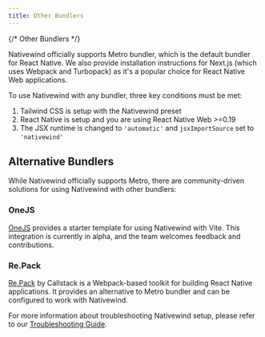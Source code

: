 ```yaml
---
title: Other Bundlers
---
```

{/* Other Bundlers */}

Nativewind officially supports Metro bundler, which is the default bundler for React Native. We also provide installation instructions for Next.js (which uses Webpack and Turbopack) as it's a popular choice for React Native Web applications.

To use Nativewind with any bundler, three key conditions must be met:

1. Tailwind CSS is setup with the Nativewind preset
2. React Native is setup and you are using React Native Web >=0.19
3. The JSX runtime is changed to `'automatic'` and `jsxImportSource` set to `'nativewind'`

## Alternative Bundlers

While Nativewind officially supports Metro, there are community-driven solutions for using Nativewind with other bundlers:

### OneJS
[OneJS](https://onestack.dev/) provides a starter template for using Nativewind with Vite. This integration is currently in alpha, and the team welcomes feedback and contributions.

### Re.Pack
[Re.Pack](https://github.com/callstack/repack) by Callstack is a Webpack-based toolkit for building React Native applications. It provides an alternative to Metro bundler and can be configured to work with Nativewind.

For more information about troubleshooting Nativewind setup, please refer to our [Troubleshooting Guide](/docs/getting-started/troubleshooting). 